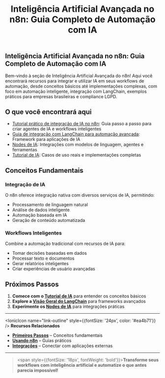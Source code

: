 ﻿---
sidebar_position: 1
title: "Inteligência Artificial Avançada no n8n: Guia Completo de Automação com IA"
description: Guia completo sobre recursos avançados de inteligência artificial no n8n,
  incluindo integração com LangChain, exemplos práticos, workflows inteligentes e
  automação para empresas brasileiras.
keywords: [n8n, IA, inteligência artificial, automação inteligente, integração IA n8n,
  workflows avançados, casos de uso IA Brasil, langchain, openai, exemplos práticos,
  automação empresarial]
---

## Inteligência Artificial Avançada no n8n: Guia Completo de Automação com IA

Bem-vindo à seção de Inteligência Artificial Avançada do n8n! Aqui você encontrará
recursos para integrar e utilizar IA em seus workflows de automação, desde conceitos
básicos até implementações complexas, com foco em automação inteligente, integração
com LangChain, exemplos práticos para empresas brasileiras e compliance LGPD.

## O que você encontrará aqui

- [Tutorial prático de integração de IA no n8n](/advanced-ai/tutorial-ai): Guia passo a passo
  para criar agentes de IA e workflows inteligentes
- [Guia de integração com LangChain para automação avançada](/advanced-ai/langchain-overview):
  Framework para aplicações de IA
- [Nodes de IA](/advanced-ai/nodes-ia): Integrações com modelos de linguagem, agentes e
  ferramentas
- [Tutorial de IA](/advanced-ai/tutorial-ai): Casos de uso reais
  e implementações completas

## Conceitos Fundamentais

### Integração de IA

O n8n oferece integração nativa com diversos serviços de IA, permitindo:

- Processamento de linguagem natural
- Análise de dados inteligente
- Automação baseada em IA
- Geração de conteúdo automatizada

### Workflows Inteligentes

Combine a automação tradicional com recursos de IA para:

- Tomar decisões baseadas em dados
- Processar texto e documentos
- Gerar relatórios inteligentes
- Criar experiências de usuário avançadas

## Próximos Passos

1. **Comece com o [Tutorial de IA](/advanced-ai/tutorial-ai)** para entender os conceitos básicos
2. **Explore a [Visão Geral do LangChain](/advanced-ai/langchain-overview)** para frameworks
  avançados
3. **Experimente os [Nodes de IA](nodes-ia/workflow-tool.md)** para integrações práticas

---

<IonicIcon name="link-outline" style={{fontSize: '24px', color: '#ea4b71'}} />
**Recursos Relacionados**

- **[Primeiros Passos](/primeiros-passos/guia-instalacao)** – Conceitos fundamentais
- **[Usando n8n](/usando-n8n)** – Guias práticos
- **[Integrações](/integracoes-br/financeiro/compliance-fiscal)** – Conectar com aplicações externas

---

> <span style={{fontSize: '18px', fontWeight: 'bold'}}>**Transforme seus workflows com
> inteligência artificial e automatize o que antes parecia impossível!**</span>
